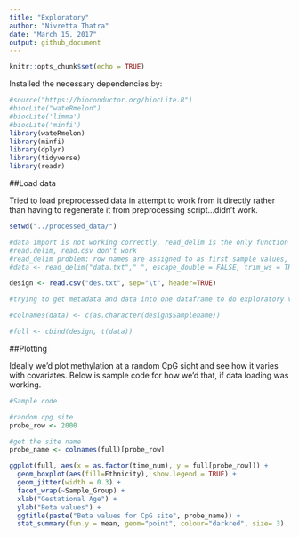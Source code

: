 ```yaml
---
title: "Exploratory"
author: "Nivretta Thatra"
date: "March 15, 2017"
output: github_document
---
```


```r
knitr::opts_chunk$set(echo = TRUE)
```

Installed the necessary dependencies by: 

```r
#source("https://bioconductor.org/biocLite.R")
#biocLite("wateRmelon")
#biocLite('limma')
#biocLite('minfi')
library(wateRmelon)
library(minfi)
library(dplyr)
library(tidyverse)
library(readr)
```

##Load data

Tried to load preprocessed data in attempt to work from it directly rather than having to regenerate it from preprocessing script...didn't work.
```r

setwd("../processed_data/")

#data import is not working correctly, read_delim is the only function that gets close
#read.delim, read.csv don't work
#read_delim problem: row names are assigned to as first sample values, final sample not imported
#data <- read_delim("data.txt"," ", escape_double = FALSE, trim_ws = TRUE)

design <- read.csv("des.txt", sep="\t", header=TRUE)

#trying to get metadata and data into one dataframe to do exploratory visualizations, not possible because data is too big

#colnames(data) <- c(as.character(design$Samplename))

#full <- cbind(design, t(data))


```

##Plotting

Ideally we'd plot methylation at a random CpG sight and see how it varies with covariates. Below is sample code for how we'd that, if data loading was working.

```r
#Sample code

#random cpg site
probe_row <- 2000

#get the site name 
probe_name <- colnames(full)[probe_row]

ggplot(full, aes(x = as.factor(time_num), y = full[probe_row])) + 
  geom_boxplot(aes(fill=Ethnicity), show.legend = TRUE) + 
  geom_jitter(width = 0.3) + 
  facet_wrap(~Sample_Group) + 
  xlab("Gestational Age") + 
  ylab("Beta values") +
  ggtitle(paste("Beta values for CpG site", probe_name)) +
  stat_summary(fun.y = mean, geom="point", colour="darkred", size= 3)

```


